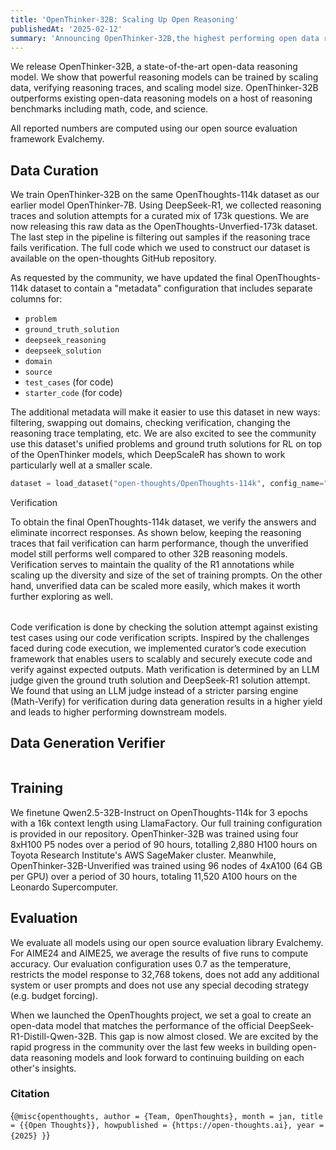 ```yaml
---
title: 'OpenThinker-32B: Scaling Up Open Reasoning'
publishedAt: '2025-02-12'
summary: 'Announcing OpenThinker-32B,the highest performing open data reasoning model to date.'
---
```

We release OpenThinker-32B, a state-of-the-art open-data reasoning model. We show that powerful reasoning models can be trained by scaling data, verifying reasoning traces, and scaling model size. OpenThinker-32B outperforms existing open-data reasoning models on a host of reasoning benchmarks including math, code, and science.

<Table
  data={{
    headers: [
      "Model Name",
      "Dataset",
      "AIME24",
      "AIME25 I",
      "MATH500",
      "GPQA-D",
      "LCBv2"
    ],
    rows: [
      ["LIMO-32B", "0.8k", "56.7", "49.3", "86.6", "58.1", "-"],
      ["s1-32B", "1k", "36.0", "25.3", "84.8", "50.5", "40.9"],
      ["s1.1-32B", "1k", "64.7", "49.3", "89.0", "60.1", "-"],
      ["OpenThinker-32B", "114k", "66.0", "53.3", "90.6", "61.6", "68.9"],
      ["R1-Distill-32B", "800k", "76.7", "55.9", "89.4", "57.6", "71.2"]
    ]
  }}
/>

All reported numbers are computed using our open source evaluation framework Evalchemy. 

## Data Curation
We train OpenThinker-32B on the same OpenThoughts-114k dataset as our earlier model OpenThinker-7B. Using DeepSeek-R1, we collected reasoning traces and solution attempts for a curated mix of 173k questions. We are now releasing this raw data as the OpenThoughts-Unverfied-173k dataset. The last step in the pipeline is filtering out samples if the reasoning trace fails verification. The full code which we used to construct our dataset is available on the open-thoughts GitHub repository. 

As requested by the community, we have updated the final OpenThoughts-114k dataset to contain a "metadata" configuration that includes separate columns for:
- `problem`
- `ground_truth_solution`
- `deepseek_reasoning`
- `deepseek_solution`
- `domain`
- `source`
- `test_cases` (for code)
- `starter_code` (for code) 

The additional metadata will make it easier to use this dataset in new ways: filtering, swapping out domains, checking verification, changing the reasoning trace templating, etc. We are also excited to see the community use this dataset's unified problems and ground truth solutions for RL on top of the OpenThinker models, which DeepScaleR has shown to work particularly well at a smaller scale.

```python
dataset = load_dataset("open-thoughts/OpenThoughts-114k", config_name="metadata")
```

Verification

To obtain the final OpenThoughts-114k dataset, we verify the answers and eliminate incorrect responses. As shown below, keeping the reasoning traces that fail verification can harm performance, though the unverified model still performs well compared to other 32B reasoning models. Verification serves to maintain the quality of the R1 annotations while scaling up the diversity and size of the set of training prompts. On the other hand, unverified data can be scaled more easily, which makes it worth further exploring as well.

<Table
  data={{
    headers: [
      "Model Name",
      "Dataset Size",
      "AIME24 I/II",
      "AIME25 I",
      "MATH500",
      "GPQA Diamond",
      "LCBv2"
    ],
    rows: [
      ["OpenThinker-7B", "114k", "31.3", "30.7", "84.4", "38.9", "41.8"],
      ["OpenThinker-7B-Unverified", "173k", "34.0", "29.33", "83.0", "39.4", "43.8"],
      ["OpenThinker-32B", "114k", "66.7", "53.3", "90.6", "61.6", "68.9"],
      ["OpenThinker-32B-Unverified", "173k", "60.7", "44.0", "90.0", "60.6", "69.2"]
    ]
  }}
/>

Code verification is done by checking the solution attempt against existing test cases using our code verification scripts. Inspired by the challenges faced during code execution, we implemented curator’s code execution framework that enables users to scalably and securely execute code and verify against expected outputs. Math verification is determined by an LLM judge given the ground truth solution and DeepSeek-R1 solution attempt. We found that using an LLM judge instead of a stricter parsing engine (Math-Verify) for verification during data generation results in a higher yield and leads to higher performing downstream models. 

## Data Generation Verifier
<Table
  data={{
    headers: [
      "Data Generation Verifier",
      "Dataset Size",
      "Evaluation Verifier",
      "AIME25 I",
      "MATH500"
    ],
    rows: [
      ["LLM judge (OpenThinker-7B)", "114k", "Hendrycks (default)", "31.3", "84.4"],
      ["LLM judge (OpenThinker-7B)", "83k", "Math-Verify", "44.0", "89.0"],
      ["Math-Verify", "114k", "Hendrycks (default)", "23.0", "55.0"],
      ["Math-Verify", "83k", "Math-Verify", "22.7", "82.2"]
    ]
  }}
/>

## Training
We finetune Qwen2.5-32B-Instruct on OpenThoughts-114k for 3 epochs with a 16k context length using LlamaFactory. Our full training configuration is provided in our repository. OpenThinker-32B was trained using four 8xH100 P5 nodes over a period of 90 hours, totalling 2,880 H100 hours on Toyota Research Institute's AWS SageMaker cluster. Meanwhile, OpenThinker-32B-Unverified was trained using 96 nodes of 4xA100 (64 GB per GPU) over a period of 30 hours, totaling 11,520 A100 hours on the Leonardo Supercomputer.

## Evaluation
We evaluate all models using our open source evaluation library Evalchemy. For AIME24 and AIME25, we average the results of five runs to compute accuracy. Our evaluation configuration uses 0.7 as the temperature, restricts the model response to 32,768 tokens, does not add any additional system or user prompts and does not use any special decoding strategy (e.g. budget forcing).

When we launched the OpenThoughts project, we set a goal to create an open-data model that matches the performance of the official DeepSeek-R1-Distill-Qwen-32B. This gap is now almost closed. We are excited by the rapid progress in the community over the last few weeks in building open-data reasoning models and look forward to continuing building on each other's insights. 

### Citation
<Citation>{`@misc{openthoughts,
  author = {Team, OpenThoughts},
  month = jan,
  title = {{Open Thoughts}},
  howpublished = {https://open-thoughts.ai},
  year = {2025}
}`}</Citation>

